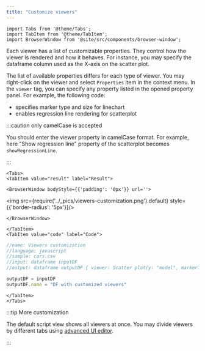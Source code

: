 ```yaml
---
title: "Customize viewers"
---
```


```mdx-code-block
import Tabs from '@theme/Tabs';
import TabItem from '@theme/TabItem';
import BrowserWindow from '@site/src/components/browser-window';
```

Each viewer has a list of customizable properties.
They control how the viewer is rendered and how it behaves.
For instance, you may specify the dataframe column used as the X-axis on the scatter plot.

The list of available properties differs for each type of viewer.
You may right-click on the viewer and select `Properties` item in the context menu.
In the `viewer` tag, you can specify any property listed in the opened property panel.
For example, the following code:

* specifies marker type and size for linechart
* enables regression line rendering for scatterplot

:::caution only camelCase is accepted

You should enter the viewer property in camelCase format.
For example, here "Show regression line" property
of the scatterplot becomes `showRegressionLine`.

:::

```mdx-code-block
<Tabs>
<TabItem value="result" label="Result">
```

```mdx-code-block
<BrowserWindow bodyStyle={{'padding': '0px'}} url=''>
```

<img src={require('../_pics/viewers-customization.png').default} style={{'border-radius': '5px'}}/>

```mdx-code-block
</BrowserWindow>
```

```mdx-code-block
</TabItem>
<TabItem value="code" label="Code">
```

```javascript
//name: Viewers customization
//language: javascript
//sample: cars.csv
//input: dataframe inputDF
//output: dataframe outputDF { viewer: Scatter plot(y: "model", markerType: star, markerSize: 15) | Scatter plot(showRegressionLine: true) }

outputDF = inputDF
outputDF.name = "DF with customized viewers"
```

```mdx-code-block
</TabItem>
</Tabs>
```

:::tip More customization

The default script view shows all viewers at once.
You may divide viewers by different tabs using
[advanced UI editor](<../Advanced scripting/adding-input-viewers>).

:::

